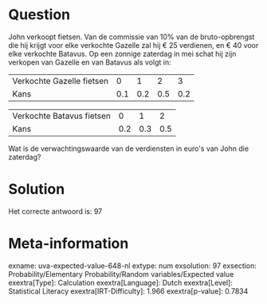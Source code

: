 Question
========

John verkoopt fietsen. Van de commissie van 10% van de bruto-opbrengst
die hij krijgt voor elke verkochte Gazelle zal hij € 25 verdienen, en €
40 voor elke verkochte Batavus. Op een zonnige zaterdag in mei schat hij
zijn verkopen van Gazelle en van Batavus als volgt in:

  --------------------------- ----- ----- ----- -----
  Verkochte Gazelle fietsen   0     1     2     3
  Kans                        0.1   0.2   0.5   0.2
  --------------------------- ----- ----- ----- -----

  --------------------------- ----- ----- -----
  Verkochte Batavus fietsen   0     1     2
  Kans                        0.2   0.3   0.5
  --------------------------- ----- ----- -----

Wat is de verwachtingswaarde van de verdiensten in euro\'s van John die
zaterdag?

Solution
========

Het correcte antwoord is: 97

Meta-information
================
exname: uva-expected-value-648-nl
extype: num
exsolution: 97
exsection: Probability/Elementary Probability/Random variables/Expected value
exextra[Type]: Calculation
exextra[Language]: Dutch
exextra[Level]: Statistical Literacy
exextra[IRT-Difficulty]: 1.966
exextra[p-value]: 0.7834

